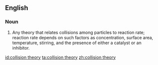 ==English==
{{wikipedia}}

===Noun===
{{en-noun|head=[[collision]] [[theory]]|collision theories}}

# {{chemistry}} Any theory that relates collisions among particles to reaction rate; reaction rate depends on such factors as concentration, surface area, temperature, stirring, and the presence of either a catalyst or an inhibitor.

[[id:collision theory]]
[[ta:collision theory]]
[[zh:collision theory]]
